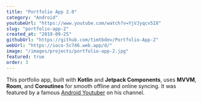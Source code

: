 ```yaml
---
title: "Portfolio App 2.0"
category: "Android"
youtubeUrl: "https://www.youtube.com/watch?v=YjVJyqcv5I8"
slug: "portfolio-app-2"
created_at: "2019-09-25"
githubUrl: "https://github.com/timtbdev/Portfolio-App-2"
webUrl: "https://ioco-5c746.web.app/d/"
image: "/images/projects/portfolio-app-2.jpg"
featured: true
order: 3
---
```


This portfolio app, built with **Kotlin** and **Jetpack Components**, uses **MVVM**, **Room**, and **Coroutines** for smooth offline and online syncing. It was featured by a famous [Android Youtuber](https://youtu.be/OHo64fiWx2k?si=Tu1ztcsj5iaNtdho&t=811) on his channel.
